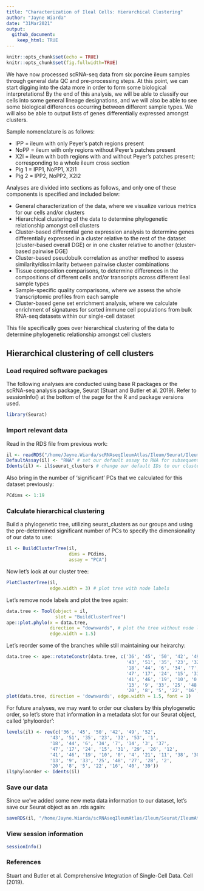 ```yaml
---
title: "Characterization of Ileal Cells: Hierarchical Clustering"
author: "Jayne Wiarda"
date: "31Mar2021"
output: 
  github_document: 
    keep_html: TRUE
---
```


```r
knitr::opts_chunk$set(echo = TRUE)
knitr::opts_chunk$set(fig.fullwidth=TRUE)
```

We have now processed scRNA-seq data from six porcine ileum samples through general data QC and pre-processing steps. At this point, we can start digging into the data more in order to form some biological interpretations! By the end of this analysis, we will be able to classify our cells into some general lineage designations, and we will also be able to see some biological differences occurring between different sample types. We will also be able to output lists of genes differentially expressed amongst clusters.

Sample nomenclature is as follows:

* IPP = ileum with only Peyer's patch regions present
* NoPP = ileum with only regions without Peyer's patches present
* X2I = ileum with both regions with and without Peyer's patches present; corresponding to a whole ileum cross section
* Pig 1 = IPP1, NoPP1, X2I1
* Pig 2 = IPP2, NoPP2, X2I2

Analyses are divided into sections as follows, and only one of these components is specified and included below:

* General characterization of the data, where we visualize various metrics for our cells and/or clusters
* Hierarchical clustering of the data to determine phylogenetic relationship amongst cell clusters
* Cluster-based differential gene expression analysis to determine genes differentially expressed in a cluster relative to the rest of the dataset (cluster-based overall DGE) or in one cluster relative to another (cluster-based pairwise DGE)
* Cluster-based pseudobulk correlation as another method to assess similarity/dissimilarity between pairwise cluster combinations
* Tissue composition comparisons, to determine differences in the compositions of different cells and/or transcripts across different ileal sample types
* Sample-specific quality comparisons, where we assess the whole transcriptomic profiles from each sample
* Cluster-based gene set enrichment analysis, where we calculate enrichment of signatures for sorted immune cell populations from bulk RNA-seq datasets within our single-cell dataset

This file specifically goes over hierarchical clustering of the data to determine phylogenetic relationship amongst cell clusters

## Hierarchical clustering of cell clusters

### Load required software packages

The following analyses are conducted using base R packages or the scRNA-seq analysis package, Seurat (Stuart and Butler et al. 2019). Refer to sessionInfo() at the bottom of the page for the R and package versions used.

```r
library(Seurat)         
```

### Import relevant data 

Read in the RDS file from previous work:

```r
il <- readRDS("/home/Jayne.Wiarda/scRNAseqIleumAtlas/Ileum/Seurat/IleumAtlasAll.rds") 
DefaultAssay(il) <- "RNA" # set our default assay to RNA for subsequent work
Idents(il) <- il$seurat_clusters # change our default IDs to our cluster assignments
```

Also bring in the number of 'significant' PCs that we calculated for this dataset previously:

```r
PCdims <- 1:19
```

### Calculate hierarchical clustering

Build a phylogenetic tree, utilizing seurat_clusters as our groups and using the pre-determined significant number of PCs to specify the dimensionality of our data to use:

```r
il <- BuildClusterTree(il, 
                       dims = PCdims, 
                       assay = "PCA")
```

Now let's look at our cluster tree:

```r
PlotClusterTree(il, 
                edge.width = 3) # plot tree with node labels
```

Let's remove node labels and plot the tree again:

```r
data.tree <- Tool(object = il, 
                  slot = "BuildClusterTree") 
ape::plot.phylo(x = data.tree, 
                direction = "downwards", # plot the tree without node labels
                edge.width = 1.5)
```

Let's reorder some of the branches while still maintaining our heirarchy:

```r
data.tree <- ape::rotateConstr(data.tree, c('36', '45', '50', '42', '49', '52', 
                                            '43', '51', '35', '23', '32', '53', '1', 
                                            '18', '44', '6', '34', '7', '14', '3', '37', 
                                            '47', '17', '24', '15', '31', '29', '26', '12',
                                            '41', '46', '19', '10', '0', '4', '21', '11', '38', '30',
                                            '13', '9', '33', '25', '48', '27', '28', '2',
                                            '20', '8', '5', '22', '16', '40', '39'))
plot(data.tree, direction = 'downwards', edge.width = 1.5, font = 1)
```

For future analyses, we may want to order our clusters by this phylogenetic order, so let's store that information in a metadata slot for our Seurat object, called 'phyloorder':

```r
levels(il) <- rev(c('36', '45', '50', '42', '49', '52', 
                '43', '51', '35', '23', '32', '53', '1', 
                '18', '44', '6', '34', '7', '14', '3', '37', 
                '47', '17', '24', '15', '31', '29', '26', '12',
                '41', '46', '19', '10', '0', '4', '21', '11', '38', '30',
                '13', '9', '33', '25', '48', '27', '28', '2',
                '20', '8', '5', '22', '16', '40', '39')) 
il$phyloorder <- Idents(il)
```

### Save our data

Since we've added some new meta data information to our dataset, let's save our Seurat object as an .rds again:

```r
saveRDS(il, "/home/Jayne.Wiarda/scRNAseqIleumAtlas/Ileum/Seurat/IleumAtlasAll.rds")
```

### View session information

```r
sessionInfo()
```

### References

Stuart and Butler et al. Comprehensive Integration of Single-Cell Data. Cell (2019).
